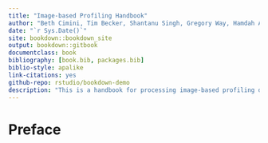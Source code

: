 ```yaml
---
title: "Image-based Profiling Handbook"
author: "Beth Cimini, Tim Becker, Shantanu Singh, Gregory Way, Hamdah Abbasi"
date: "`r Sys.Date()`"
site: bookdown::bookdown_site
output: bookdown::gitbook
documentclass: book
bibliography: [book.bib, packages.bib]
biblio-style: apalike
link-citations: yes
github-repo: rstudio/bookdown-demo
description: "This is a handbook for processing image-based profiling datasets using CellProfiler and pycytominer"
---
```


# Preface {-}
